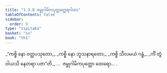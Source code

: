 ```yaml
---
title: "1.3.8 ဇမ္ဗုဂါမိကပုတ္တတ္ထေရဂါထာ"
tableOfContents: false
sidebar:
  order: 9
type: "tipitaka"
basket: "su"
book: "th1"
---
```



<DynamicBreadcrumb />

<Division number="28" book="th1">

<Paragraph number="64" type="verses" book="th1">
_“ကစ္စိ နော ဝတ္ထပသုတော,_  
_ကစ္စိ နော ဘူသနာရတော;_  
_ကစ္စိ သီလမယံ ဂန္ဓံ,_  
_ကိံ တွံ ဝါယသိ နေတရာ ပဇာ”တိ._  


</Paragraph>
</Division>

<Paragraph number="65" type="center" book="th1">
…  ဇမ္ဗုဂါမိကပုတ္တော ထေရော… .
</Paragraph>